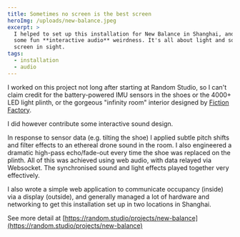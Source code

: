 ```yaml
---
title: Sometimes no screen is the best screen
heroImg: /uploads/new-balance.jpeg
excerpt: >
  I helped to set up this installation for New Balance in Shanghai, and added
  some fun **interactive audio** weirdness. It's all about light and sound - no
  screen in sight.
tags:
  - installation
  - audio
---
```


I worked on this project not long after starting at Random Studio, so I can't claim credit for the battery-powered IMU sensors in the shoes or the 4000+ LED light plinth, or the gorgeous "infinity room" interior designed by [Fiction Factory](https://www.fictionfactory.nl/en/).

I did however contribute some interactive sound design.

In response to sensor data (e.g. tilting the shoe) I applied subtle pitch shifts and filter effects to an ethereal drone sound in the room. I also engineered a dramatic high-pass echo/fade-out every time the shoe was replaced on the plinth. All of this was achieved using web audio, with data relayed via Websocket. The synchronised sound and light effects played together very effectively.

I also wrote a simple web application to communicate occupancy (inside) via a display (outside), and generally managed a lot of hardware and networking to get this installation set up in two locations in Shanghai.

See more detail at [https://random.studio/projects/new-balance](https://random.studio/projects/new-balance)
